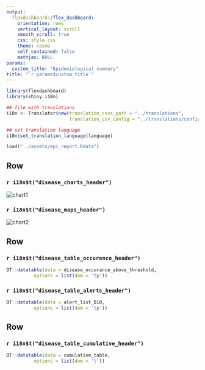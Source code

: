 ```yaml
---
output: 
  flexdashboard::flex_dashboard:
    orientation: rows
    vertical_layout: scroll
    smooth_scroll: true
    css: style.css
    theme: cosmo
    self_contained: false
    mathjax: NULL
params:
  custom_title: "Epidemiological summary"
title: "`r params$custom_title`"
---
```


```r
library(flexdashboard)
library(shiny.i18n)

## file with translations
i18n <- Translator$new(translation_csvs_path = "../translations",
                       translation_csv_config = "../translations/config.yaml")

## set translation language
i18n$set_translation_language(language)

load("../assets/epi_report.Rdata")
```

<style>                     
.navbar {
  background-color:#5A0A69;
  border-color:black;
}
</style>

Row {data-height=670}
-------------------------------------

### `r i18n$t("disease_charts_header")`

<img src="../assets/subplots_disease_occurance_w12.svg" alt="chart1">


### `r i18n$t("disease_maps_header")`

<img src="../assets/maps.svg" alt="chart2">

<script type="text/javascript">
(function() {
    var randomValue = Math.floor((Math.random() * 1000000) + 1);
    var images = document.getElementsByTagName("img");
    for (index in images) {
        var image = images[index];
        image.src = image.src + "?cacheResetValue=" + randomValue;
    }
})()
</script>


Row
-------------------------------------

### `r i18n$t("disease_table_occurence_header")`

```r
DT::datatable(data = disease_occurance_above_threshold,
          options = list(dom = 'tp'))
```

### `r i18n$t("disease_table_alerts_header")`
```r
DT::datatable(data = alert_list_D10,
          options = list(dom = 'tp'))
```

Row
-------------------------------------

### `r i18n$t("disease_table_cumulative_header")`

```r
DT::datatable(data = cumulative_table,
          options = list(dom = 't'))
```

